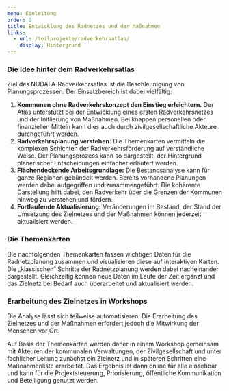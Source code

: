 ```yaml
---
menu: Einleitung
order: 0
title: Entwicklung des Radnetzes und der Maßnahmen
links:
  - url: /teilprojekte/radverkehrsatlas/
    display: Hintergrund
---
```


### Die Idee hinter dem Radverkehrsatlas

Ziel des NUDAFA-Radverkehrsatlas ist die Beschleunigung von Planungsprozessen. Der Einsatzbereich ist dabei vielfältig:&#x20;

1. **Kommunen ohne Radverkehrskonzept den Einstieg erleichtern.** Der Atlas unterstützt bei der Entwicklung eines ersten Radverkehrsnetzes und der Initiierung von Maßnahmen. Bei knappen personellen oder finanziellen Mitteln kann dies auch durch zivilgesellschaftliche Akteure durchgeführt werden.&#x20;
2. **Radverkehrsplanung verstehen:** Die Themenkarten vermitteln die komplexen Schichten der Radverkehrsförderung auf verständliche Weise. Der Planungsprozess kann so dargestellt, der Hintergrund planerischer Entscheidungen einfacher erläutert werden.
3. **Flächendeckende Arbeitsgrundlage:** Die Bestandsanalyse kann für ganze Regionen gebündelt werden. Bereits vorhandene Planungen werden dabei aufgegriffen und zusammengeführt. Die kohärente Darstellung hilft dabei, den Radverkehr über die Grenzen der Kommunen hinweg zu verstehen und fördern.&#x20;
4. **Fortlaufende Aktualisierung:** Veränderungen im Bestand, der Stand der Umsetzung des Zielnetzes und der Maßnahmen können jederzeit aktualisiert werden.&#x20;

### Die Themenkarten

Die nachfolgenden Themenkarten fassen wichtigen Daten für die Radnetzplanung zusammen und visualisieren diese auf interaktiven Karten. Die „klassischen“ Schritte der Radnetzplanung werden dabei nacheinander dargestellt. Gleichzeitig können neue Daten im Laufe der Zeit ergänzt und das Zielnetz bei Bedarf auch überarbeitet und aktualisiert werden.

### Erarbeitung des Zielnetzes in Workshops

Die Analyse lässt sich teilweise automatisieren. Die Erarbeitung des Zielnetzes und der Maßnahmen erfordert jedoch die Mitwirkung der Menschen vor Ort.&#x20;

Auf Basis der Themenkarten werden daher in einem Workshop gemeinsam mit Akteuren der kommunalen Verwaltungen, der Zivilgesellschaft und unter fachlicher Leitung zunächst ein Zielnetz und in späteren Schritten eine Maßnahmenliste erarbeitet. Das Ergebnis ist dann online für alle einsehbar und kann für die Projektsteuerung, Priorisierung, öffentliche Kommunikation und Beteiligung genutzt werden.
